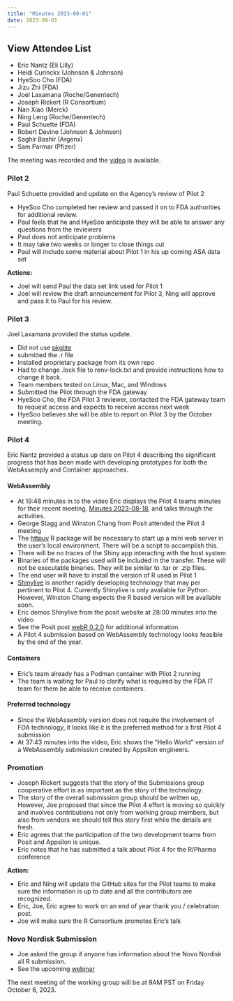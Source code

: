 ```yaml
---
title: "Minutes 2023-09-01"
date: 2023-09-01
---
```


::: {.callout-tip collapse="true"}
## View Attendee List

- Eric Nantz (Eli Lilly)
- Heidi Curinckx (Johnson & Johnson)
- HyeSoo Cho (FDA)
- Jizu Zhi (FDA)
- Joel Laxamana (Roche/Genentech)
- Joseph Rickert (R Consortium)
- Nan Xiao (Merck)
- Ning Leng (Roche/Genentech)
- Paul Schuette (FDA)
- Robert Devine (Johnson & Johnson)
- Saghir Bashir (Argenx)
- Sam Parmar (Pfizer)
:::

The meeting was recorded and the [video](https://zoom.us/rec/share/nG5RS852RTgvfz3wYmQzX-Wfei82ZlkfvaNd3UpqbeMHbvVqdYKHEwjc3VinIQ.7-hyNhzzPESRq00r?startTime=1693584254000) is available.

### Pilot 2
Paul Schuette provided and update on the Agency's review of Pilot 2

* HyeSoo Cho completed her review and passed it on to FDA authorities for additional review.
* Paul feels that he and HyeSoo anticipate they will be able to answer any questions from the reviewers
* Paul does not anticipate problems
* It may take two weeks or longer to close things out
* Paul will include some material about Pilot 1 in his up coming ASA data set

**Actions:**

* Joel will send Paul the data set link used for Pilot 1
* Joel will review the draft announcement for Pilot 3, Ning will approve and pass it to Paul for his review.

### Pilot 3

Joel Laxamana provided the status update.

* Did not use [pkglite](https://cran.r-project.org/package=pkglite)
* submitted the .r file
* Installed proprietary package from its own repo
* Had to change .lock file to renv-lock.txt and provide instructions how to change it back.
* Team members tested on Linux, Mac, and Windows
* Submitted the Pilot through the FDA gateway 
* HyeSoo Cho, the FDA Pilot 3 reviewer, contacted the FDA gateway team to request access and expects to receive access next week
* HyeSoo believes she will be able to report on Pilot 3 by the October meeting.


### Pilot 4

Eric Nantz provided a status up date on Pilot 4 describing the significant progress that has been made with developing prototypes for both the WebAssemply and Container approaches. 

#### WebAssembly
* At 19:48 minutes in to the video Eric displays the Pilot 4 teams minutes for their recent meeting, [Minutes 2023-08-18](https://rconsortium.github.io/submissions-pilot4/minutes/2023-08-18/), and talks through the activities.
* George Stagg and Winston Chang from Posit attended the Pilot 4 meeting
* The [httpuv](https://cran.r-project.org/package=httpuv) R package will be  necessary to start up a mini web server in the user's local environment. There will be a script to accomplish this.
* There will be no traces of the Shiny app interacting with the host system
* Binaries of the packages used will be included in the transfer. These will not be executable binaries. They will be similar to .tar or .zip files.
* The end user will have to install the version of R used in Pilot 1
* [Shinylive](https://shiny.posit.co/py/docs/shinylive.html) is another rapidly developing technology that may per pertinent to Pilot 4. Currently Shinylive is only available for Python. However, Winston Chang expects the R based version will be available soon.
* Eric demos Shinylive from the posit website at 28:00 minutes into the video
* See the Posit post [webR 0.2.0](https://www.tidyverse.org/blog/2023/08/webr-0-2-0/) for additional information.
* A Pilot 4 submission based on WebAssembly technology looks feasible by the end of the year.


#### Containers

* Eric's team already has a Podman container with Pilot 2 running
* The team is waiting for Paul to clarify what is required by the FDA IT team for them be able to receive containers.

#### Preferred technology 

* Since the WebAssembly version does not require the involvement of FDA technology, it looks like it is the preferred method for a first Pilot 4 submission
* At 37:43 minutes into the video, Eric shows the "Hello World" version of a WebAssembly submission created by Appsilon engineers.

### Promotion

* Joseph Rickert suggests that the story of the Submissions group cooperative effort is as important as the story of the technology.
* The story of the overall submission group should be written up, However, Joe proposed that since the Pilot 4 effort is moving so quickly and involves contributions not only from working group members, but also from vendors we should tell this story first while the details are fresh.
* Eric agrees that the participation of the two development teams from Posit and Appsilon is unique.
* Eric notes that he has submitted a talk about Pilot 4 for the R/Pharma conference

**Action:**

* Eric and Ning will update the GitHub sites for the Pilot teams to make sure the information is up to date and all the contributors are recognized. 
* Eric, Joe, Eric agree to work on an end of year thank you / celebration post.
* Joe will make sure the R Consortium promotes Eric's talk

### Novo Nordisk Submission

* Joe asked the group if anyone has information about the Novo Nordisk all R submission.
* See the upcoming [webinar](https://posit.co/blog/novo-nordisks-journey-to-an-r-based-fda-submission/)


The next meeting of the working group will be at 9AM PST on Friday October 6, 2023.

